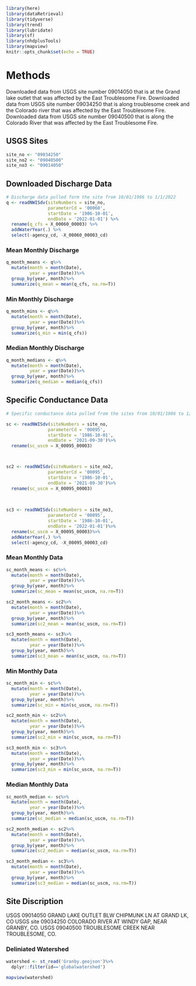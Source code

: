 ```r
library(here)
library(dataRetrieval)
library(tidyverse)
library(trend)
library(lubridate)
library(sf)
library(nhdplusTools)
library(mapview)
knitr::opts_chunk$set(echo = TRUE)
```


# Methods

Downloaded data from USGS site number 09014050 that is at the Grand lake outlet that was affected by the East Troublesome Fire.
Downloaded data from USGS site number 09034250 that is along troublesome creek and the Colorado river that was affected by the East Troublesome Fire.
Downloaded data from USGS site number 09040500 that is along the Colorado River that was affected by the East Troublesome Fire.


## USGS Sites

```r
site_no <- "09034250" 
site_no2 <- "09040500"
site_no3 <- "09014050"
```

## Downloaded Discharge Data

```r

# Discharge data pulled form the site from 10/01/1986 to 1/1/2022
q <- readNWISdv(siteNumbers = site_no,
                parameterCd = '00060',
                startDate = '1986-10-01',
                endDate = '2022-01-01') %>%
  rename(q_cfs = X_00060_00003) %>%
  addWaterYear(.) %>%
  select(-agency_cd, -X_00060_00003_cd)
```


### Mean Monthly Discharge 
```r
q_month_means <- q%>%
  mutate(month = month(Date),
         year = year(Date))%>%
  group_by(year, month)%>%
  summarize(q_mean = mean(q_cfs, na.rm=T))

```

### Min Monthly Discharge 
```r
q_month_mins <- q%>%
  mutate(month = month(Date),
         year = year(Date))%>%
  group_by(year, month)%>%
  summarize(q_min = min(q_cfs))

```

### Median Monthly Discharge 
```r
q_month_medians <- q%>%
  mutate(month = month(Date),
         year = year(Date))%>%
  group_by(year, month)%>%
  summarize(q_median = median(q_cfs))

```

## Specific Conductance Data

```r
# Specific conductance data pulled from the sites from 10/01/1986 to 1/1/2022

sc <- readNWISdv(siteNumbers = site_no,
                parameterCd = '00095',
                startDate = '1986-10-01', 
                endDate = '2021-09-30')%>%
  rename(sc_uscm = X_00095_00003)



sc2 <- readNWISdv(siteNumbers = site_no2,
                parameterCd = '00095',
                startDate = '1986-10-01', 
                endDate = '2021-09-30')%>%
  rename(sc_uscm = X_00095_00003)
 
  

sc3 <- readNWISdv(siteNumbers = site_no3,
                parameterCd = '00095', 
                startDate = '1986-10-01', 
                endDate = '2022-01-01')%>%
  rename(sc_uscm = X_00095_00003)%>%
  addWaterYear(.) %>%
  select(-agency_cd, -X_00095_00003_cd)
```

### Mean Monthly Data

```r
sc_month_means <- sc%>%
  mutate(month = month(Date),
         year = year(Date))%>%
  group_by(year, month)%>%
  summarize(sc_mean = mean(sc_uscm, na.rm=T))

sc2_month_means <- sc2%>%
  mutate(month = month(Date),
         year = year(Date))%>%
  group_by(year, month)%>%
  summarize(sc2_mean = mean(sc_uscm, na.rm=T))

sc3_month_means <- sc3%>%
  mutate(month = month(Date),
         year = year(Date))%>%
  group_by(year, month)%>%
  summarize(sc3_mean = mean(sc_uscm, na.rm=T))
```

### Min Monthly Data

```r
sc_month_min <- sc%>%
  mutate(month = month(Date),
         year = year(Date))%>%
  group_by(year, month)%>%
  summarize(sc_min = min(sc_uscm, na.rm=T))

sc2_month_min <- sc2%>%
  mutate(month = month(Date),
         year = year(Date))%>%
  group_by(year, month)%>%
  summarize(sc2_min = min(sc_uscm, na.rm=T))

sc3_month_min <- sc3%>%
  mutate(month = month(Date),
         year = year(Date))%>%
  group_by(year, month)%>%
  summarize(sc3_min = min(sc_uscm, na.rm=T))
```

### Median Monthly Data

```r
sc_month_median <- sc%>%
  mutate(month = month(Date),
         year = year(Date))%>%
  group_by(year, month)%>%
  summarize(sc_median = median(sc_uscm, na.rm=T))

sc2_month_median <- sc2%>%
  mutate(month = month(Date),
         year = year(Date))%>%
  group_by(year, month)%>%
  summarize(sc2_median = median(sc_uscm, na.rm=T))

sc3_month_median <- sc3%>%
  mutate(month = month(Date),
         year = year(Date))%>%
  group_by(year, month)%>%
  summarize(sc3_median = median(sc_uscm, na.rm=T))
```

## Site Discription

USGS 09014050 GRAND LAKE OUTLET BLW CHIPMUNK LN AT GRAND LK, CO
USGS site 09034250 COLORADO RIVER AT WINDY GAP, NEAR GRANBY, CO.
USGS 09040500 TROUBLESOME CREEK NEAR TROUBLESOME, CO.

### Deliniated Watershed
```r
watershed <- st_read('Granby.geojson')%>%
  dplyr::filter(id=='globalwatershed')

mapview(watershed)
```